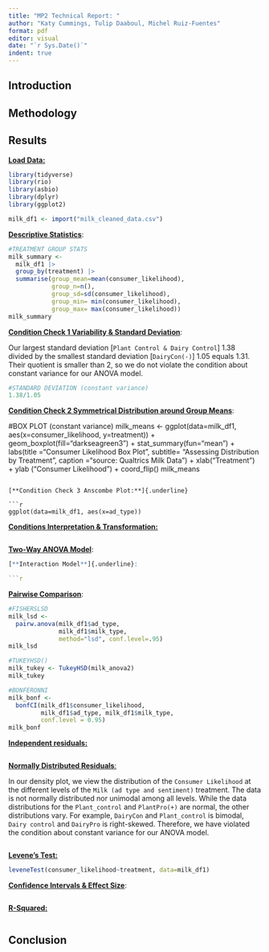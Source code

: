 ```yaml
---
title: "MP2 Technical Report: "
author: "Katy Cummings, Tulip Daaboul, Michel Ruiz-Fuentes"
format: pdf
editor: visual
date: "`r Sys.Date()`"
indent: true
---
```


## Introduction

## Methodology

## Results

[**Load Data:**]{.underline}

```r
library(tidyverse)
library(rio)
library(asbio)
library(dplyr)
library(ggplot2)

milk_df1 <- import("milk_cleaned_data.csv")
```

[**Descriptive Statistics**]{.underline}:

```r
#TREATMENT GROUP STATS
milk_summary <- 
  milk_df1 |>
  group_by(treatment) |>
  summarise(group_mean=mean(consumer_likelihood), 
            group_n=n(), 
            group_sd=sd(consumer_likelihood),
            group_min= min(consumer_likelihood),
            group_max= max(consumer_likelihood))  
milk_summary
```

[**Condition Check 1 Variability & Standard Deviation**]{.underline}:

Our largest standard deviation \[`Plant Control & Dairy Control`\] 1.38 divided by the smallest standard deviation \[`DairyCon(-)`\] 1.05 equals 1.31. Their quotient is smaller than 2, so we do not violate the condition about constant variance for our ANOVA model.

```r
#STANDARD DEVIATION (constant variance)
1.38/1.05
```

[**Condition Check 2 Symmetrical Distribution around Group Means**]{.underline}:


#BOX PLOT (constant variance)
milk_means <-
  ggplot(data=milk_df1, aes(x=consumer_likelihood, y=treatment)) + 
  geom_boxplot(fill="darkseagreen3") + 
  stat_summary(fun="mean") + 
  labs(title ="Consumer Likelihood Box Plot",
      subtitle= "Assessing Distribution by Treatment",
      caption ="source: Qualtrics Milk Data") +
  xlab("Treatment") +
  ylab ("Consumer Likelihood") + coord_flip()
milk_means
```

[**Condition Check 3 Anscombe Plot:**]{.underline}

```r
ggplot(data=milk_df1, aes(x=ad_type))
```

[**Conditions Interpretation & Transformation:**]{.underline}

```r

```

[**Two-Way ANOVA Model**]{.underline}:

```r


[**Interaction Model**]{.underline}:

```r

```

[**Pairwise Comparison**]{.underline}:

```r
#FISHERSLSD
milk_lsd <-
  pairw.anova(milk_df1$ad_type, 
              milk_df1$milk_type,
              method="lsd", conf.level=.95)
milk_lsd

#TUKEYHSD()
milk_tukey <- TukeyHSD(milk_anova2)
milk_tukey

#BONFERONNI
milk_bonf <- 
  bonfCI(milk_df1$consumer_likelihood, 
         milk_df1$ad_type, milk_df1$milk_type, 
         conf.level = 0.95)
milk_bonf
```

[**Independent residuals:**]{.underline}

```r

```

[**Normally Distributed Residuals**:]{.underline}

In our density plot, we view the distribution of the `Consumer Likelihood` at the different levels of the `Milk (ad type and sentiment)` treatment. The data is not normally distributed nor unimodal among all levels. While the data distributions for the `Plant_control` and `PlantPro(+)` are normal, the other distributions vary. For example, `DairyCon` and `Plant_control` is bimodal, `Dairy control` and `DairyPro` is right-skewed. Therefore, we have violated the condition about constant variance for our ANOVA model.

```r

```

[**Levene's Test:**]{.underline}

```r
leveneTest(consumer_likelihood~treatment, data=milk_df1)
```

[**Confidence Intervals & Effect Size**]{.underline}:

```r
```

[**R-Squared:**]{.underline}

```r
```

## Conclusion
